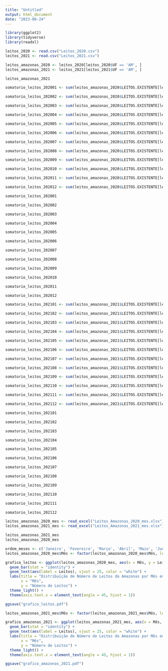 ---
title: "Untitled"
output: html_document
date: "2023-08-24"
---

```{r}
library(ggplot2)
library(tidyverse)
library(readxl)
```

```{r}
leitos_2020 <- read.csv("Leitos_2020.csv")
leitos_2021 <- read.csv("Leitos_2021.csv")
```

```{r}
leitos_amazonas_2020 <- leitos_2020[leitos_2020$UF == 'AM', ]
leitos_amazonas_2021 <- leitos_2021[leitos_2021$UF == 'AM', ]
```

```{r}
leitos_amazonas_2021
```

```{r}
somatorio_leitos_202001 <- sum(leitos_amazonas_2020$LEITOS.EXISTENTE[leitos_amazonas_2020$COMP == '202001'])

somatorio_leitos_202002 <- sum(leitos_amazonas_2020$LEITOS.EXISTENTE[leitos_amazonas_2020$COMP == '202002'])

somatorio_leitos_202003 <- sum(leitos_amazonas_2020$LEITOS.EXISTENTE[leitos_amazonas_2020$COMP == '202003'])

somatorio_leitos_202004 <- sum(leitos_amazonas_2020$LEITOS.EXISTENTE[leitos_amazonas_2020$COMP == '202004'])

somatorio_leitos_202005 <- sum(leitos_amazonas_2020$LEITOS.EXISTENTE[leitos_amazonas_2020$COMP == '202005'])

somatorio_leitos_202006 <- sum(leitos_amazonas_2020$LEITOS.EXISTENTE[leitos_amazonas_2020$COMP == '202006'])

somatorio_leitos_202007 <- sum(leitos_amazonas_2020$LEITOS.EXISTENTE[leitos_amazonas_2020$COMP == '202007'])

somatorio_leitos_202008 <- sum(leitos_amazonas_2020$LEITOS.EXISTENTE[leitos_amazonas_2020$COMP == '202008'])

somatorio_leitos_202009 <- sum(leitos_amazonas_2020$LEITOS.EXISTENTE[leitos_amazonas_2020$COMP == '202009'])

somatorio_leitos_202010 <- sum(leitos_amazonas_2020$LEITOS.EXISTENTE[leitos_amazonas_2020$COMP == '202010'])

somatorio_leitos_202011 <- sum(leitos_amazonas_2020$LEITOS.EXISTENTE[leitos_amazonas_2020$COMP == '202011'])

somatorio_leitos_202012 <- sum(leitos_amazonas_2020$LEITOS.EXISTENTE[leitos_amazonas_2020$COMP == '202012'])
```

```{r}
somatorio_leitos_202001

somatorio_leitos_202002 

somatorio_leitos_202003 

somatorio_leitos_202004 

somatorio_leitos_202005 

somatorio_leitos_202006 

somatorio_leitos_202007 

somatorio_leitos_202008 

somatorio_leitos_202009 

somatorio_leitos_202010 

somatorio_leitos_202011 

somatorio_leitos_202012
```
```{r}
somatorio_leitos_202101 <- sum(leitos_amazonas_2021$LEITOS.EXISTENTE[leitos_amazonas_2021$COMP == '202101'])

somatorio_leitos_202102 <- sum(leitos_amazonas_2021$LEITOS.EXISTENTE[leitos_amazonas_2021$COMP == '202102'])

somatorio_leitos_202103 <- sum(leitos_amazonas_2021$LEITOS.EXISTENTE[leitos_amazonas_2021$COMP == '202103'])

somatorio_leitos_202104 <- sum(leitos_amazonas_2021$LEITOS.EXISTENTE[leitos_amazonas_2021$COMP == '202104'])

somatorio_leitos_202105 <- sum(leitos_amazonas_2021$LEITOS.EXISTENTE[leitos_amazonas_2021$COMP == '202105'])

somatorio_leitos_202106 <- sum(leitos_amazonas_2021$LEITOS.EXISTENTE[leitos_amazonas_2021$COMP == '202106'])

somatorio_leitos_202107 <- sum(leitos_amazonas_2021$LEITOS.EXISTENTE[leitos_amazonas_2021$COMP == '202107'])

somatorio_leitos_202108 <- sum(leitos_amazonas_2021$LEITOS.EXISTENTE[leitos_amazonas_2021$COMP == '202108'])

somatorio_leitos_202109 <- sum(leitos_amazonas_2021$LEITOS.EXISTENTE[leitos_amazonas_2021$COMP == '202109'])

somatorio_leitos_202110 <- sum(leitos_amazonas_2021$LEITOS.EXISTENTE[leitos_amazonas_2021$COMP == '202110'])

somatorio_leitos_202111 <- sum(leitos_amazonas_2021$LEITOS.EXISTENTE[leitos_amazonas_2021$COMP == '202111'])

somatorio_leitos_202112 <- sum(leitos_amazonas_2021$LEITOS.EXISTENTE[leitos_amazonas_2021$COMP == '202112'])
```

```{r}
somatorio_leitos_202101 

somatorio_leitos_202102 

somatorio_leitos_202103 

somatorio_leitos_202104 

somatorio_leitos_202105 

somatorio_leitos_202106 

somatorio_leitos_202107 

somatorio_leitos_202108 

somatorio_leitos_202109 

somatorio_leitos_202110 

somatorio_leitos_202111 

somatorio_leitos_202112 
```

```{r}
leitos_amazonas_2020_mes <- read_excel("Leitos_Amazonas_2020_mes.xlsx")
leitos_amazonas_2021_mes <- read_excel("Leitos_Amazonas_2021_mes.xlsx")
```

```{r}
leitos_amazonas_2021_mes 
leitos_amazonas_2020_mes 
```

```{r}
ordem_meses <- c('Janeiro', 'Fevereiro', 'Março', 'Abril', 'Maio', 'Junho','Julho','Agosto','Setembro','Outubro','Novembro','Dezembro')
leitos_amazonas_2020_mes$Mês <- factor(leitos_amazonas_2020_mes$Mês, levels = ordem_meses)

grafico_leitos <- ggplot(leitos_amazonas_2020_mes, aes(x = Mês, y = Leitos)) +
  geom_bar(stat = "identity") +
  geom_text(aes(label = Leitos), vjust = 25, color = "white") +
  labs(title = "Distribuição de Número de Leitos do Amazonas por Mês em 2020",
       x = "Mês",
       y = "Número de Leitos") +
  theme_light() +
  theme(axis.text.x = element_text(angle = 45, hjust = 1))
```

```{r}
ggsave("grafico_leitos.pdf")
```

```{r}
leitos_amazonas_2021_mes$Mês <- factor(leitos_amazonas_2021_mes$Mês, levels = ordem_meses)

grafico_amazonas_2021 <- ggplot(leitos_amazonas_2021_mes, aes(x = Mês, y = Leitos)) +
  geom_bar(stat = "identity") +
  geom_text(aes(label = Leitos), vjust = 25, color = "white") +
  labs(title = "Distribuição de Número de Leitos do Amazonas por Mês em 2021",
       x = "Mês",
       y = "Número de Leitos") +
  theme_light() +
  theme(axis.text.x = element_text(angle = 45, hjust = 1))

ggsave("grafico_amazonas_2021.pdf")
```

